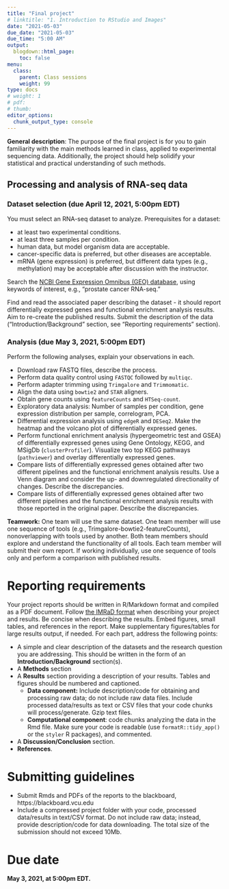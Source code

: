 ```yaml
---
title: "Final project"
# linktitle: "1. Introduction to RStudio and Images"
date: "2021-05-03"
due_date: "2021-05-03"
due_time: "5:00 AM"
output:
  blogdown::html_page:
    toc: false
menu:
  class:
    parent: Class sessions
    weight: 99
type: docs
# weight: 1 
# pdf: 
# thumb: 
editor_options: 
  chunk_output_type: console
---
```



**General description**: The purpose of the final project is for you to gain familiarity with the main methods learned in class, applied to experimental sequencing data. Additionally, the project should help solidify your statistical and practical understanding of such methods.

<!--For your project, you are required to complete two parts - 1) processing and analysis of raw RNA-seq data and 2) performing integrative analysis of two types of processed TCGA data, e.g., gene expression and methylation, or gene expression and ATAC-seq.-->

## Processing and analysis of RNA-seq data

### Dataset selection (due April 12, 2021, 5:00pm EDT)

You must select an RNA-seq dataset to analyze. Prerequisites for a dataset: 

- at least two experimental conditions.
- at least three samples per condition.
- human data, but model organism data are acceptable.
- cancer-specific data is preferred, but other diseases are acceptable.
- mRNA (gene expression) is preferred, but different data types (e.g., methylation) may be acceptable after discussion with the instructor.
<!--- your own data permitted after discussion with the instructor.-->

<!--Choose experimental condition of interest (e.g., a particular cancer type, environmental exposure, immunologic or neurologic disease). -->Search the [NCBI Gene Expression Omnibus (GEO) database](http://www.ncbi.nlm.nih.gov/geo/), using keywords of interest, e.g., "prostate cancer RNA-seq." 

Find and read the associated paper describing the dataset - it should report differentially expressed genes and functional enrichment analysis results. Aim to re-create the published results. Submit the description of the data ("Introduction/Background" section, see "Reporting requirements" section).

### Analysis (due May 3, 2021, 5:00pm EDT)

Perform the following analyses, explain your observations in each.

- Download raw FASTQ files, describe the process.
- Perform data quality control using `FASTQC` followed by `multiqc`.
- Perform adapter trimming using `Trimgalore` and `Trimmomatic`.
- Align the data using `bowtie2` and `STAR` aligners.
- Obtain gene counts using `featureCounts` and `HTSeq-count`.
- Exploratory data analysis: Number of samples per condition, gene expression distribution per sample, correlogram, PCA.
- Differential expression analysis using `edgeR` and `DESeq2`. Make the heatmap and the volcano plot of differentially expressed genes.
- Perform functional enrichment analysis (hypergeometric test and GSEA) of differentially expressed genes using Gene Ontology, KEGG, and MSigDb (`clusterProfiler`). Visualize two top KEGG pathways (`pathviewer`) and overlay differentially expressed genes.
- Compare lists of differentially expressed genes obtained after two different pipelines and the functional enrichment analysis results. Use a Venn diagram and consider the up- and downregulated directionality of changes. Describe the discrepancies. 
- Compare lists of differentially expressed genes obtained after two different pipelines and the functional enrichment analysis results with those reported in the original paper. Describe the discrepancies.

**Teamwork:** One team will use the same dataset. One team member will use one sequence of tools (e.g., Trimgalore-bowtie2-featureCounts), nonoverlapping with tools used by another. Both team members should explore and understand the functionality of all tools. Each team member will submit their own report. If working individually, use one sequence of tools only and perform a comparison with published results.


<!--
## 2. Integrative analysis of two types of processed TCGA data

Use Breast Cancer (BRCA) TCGA data. Select two data types, one should be RNA-seq and another may be ATAC-seq, DNA methylation, or other. Note that the additional data type should be considered in the context of genes, e.g., ATAC-seq peaks should be mapped to the nearby genes. Explore [GDC TCGA Breast Cancer (BRCA)](https://xenabrowser.net/datapages/?cohort=GDC%20TCGA%20Breast%20Cancer%20(BRCA)&removeHub=https%3A%2F%2Fxena.treehouse.gi.ucsc.edu%3A443) or [curatedTCGAData](	https://bioconductor.org/packages/curatedTCGAData/) data access options.

Perform the following analyses, explain your observations in each.

- Perform exploratory data analysis on gene expression - number of samples (total, and in each PAM50 subtype), number of genes, gene expression type (counts, RPKM/FPKM, TPM) and scale (raw or $log_2$), was the data normalized. Make a PCA plot (and/or, MDS, tSNE plots) colored by PAM50 subtypes.
    - Repeat for another data type.
- Select samples for two breast cancer subtypes from the "PAM50Call_RNAseq" annotation, e.g., "Basal" and "LumA." Perform differential expression analysis between the two conditions using `edgeR` and `DESeq2`. Compare the results, explain the discrepancies.
    - Repeat for another data type.
- Plot gene expression (X-axis) vs. another data type (Y-axis) levels for the differentially expressed genes. Select groups of genes with concordant changes, i.e., upregulated genes with decreased methylation level.
- Perform functional enrichment analysis of concordant and discordant groups of differentially expressed genes.
-->


# Reporting requirements

Your project reports should be written in R/Markdown format and compiled as a PDF document. Follow [the IMRaD format](https://writingcenter.gmu.edu/guides/writing-an-imrad-report) when describing your project and results. Be concise when describing the results. Embed figures, small tables, and references in the report. Make supplementary figures/tables for large results output, if needed. For each part, address the following points:

- A simple and clear description of the datasets and the research question you are addressing. This should be written in the form of an **Introduction/Background** section(s).
-  A **Methods** section
-  A **Results** section providing a description of your results. Tables and figures should be numbered and captioned.
    - **Data component:** Include description/code for obtaining and processing raw data; do not include raw data files. Include processed data/results as text or CSV files that your code chunks will process/generate. Gzip text files.
    - **Computational component**: code chunks analyzing the data in the Rmd file. Make sure your code is readable (use `formatR::tidy_app()` or the `styler` R packages), and commented.
- A **Discussion/Conclusion** section. 
- **References**.

# Submitting guidelines

- Submit Rmds and PDFs of the reports to the blackboard, https://blackboard.vcu.edu
- Include a compressed project folder with your code, processed data/results in text/CSV format. Do not include raw data; instead, provide description/code for data downloading. The total size of the submission should not exceed 10Mb.

# Due date

**May 3, 2021, at 5:00pm EDT.**
